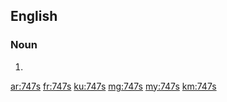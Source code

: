 ==English==

===Noun===
{{head|en|noun plural form}}

# {{plural of|747|lang=en}}

[[ar:747s]]
[[fr:747s]]
[[ku:747s]]
[[mg:747s]]
[[my:747s]]
[[km:747s]]